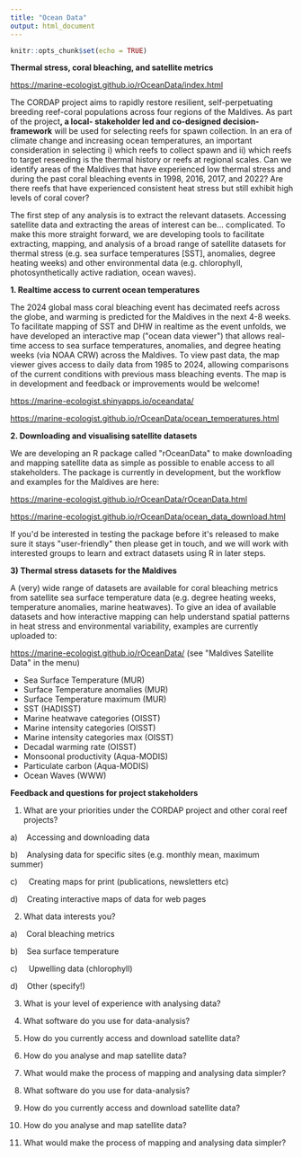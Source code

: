 ```yaml
---
title: "Ocean Data"
output: html_document
---
```


```r
knitr::opts_chunk$set(echo = TRUE)
```

**Thermal stress, coral bleaching, and satellite metrics**

<https://marine-ecologist.github.io/rOceanData/index.html>

The CORDAP project aims to rapidly restore resilient, self-perpetuating breeding reef-coral populations across four regions of the Maldives. As part of the project**, a local- stakeholder led and co-designed decision-framework** will be used for selecting reefs for spawn collection. In an era of climate change and increasing ocean temperatures, an important consideration in selecting i) which reefs to collect spawn and ii) which reefs to target reseeding is the thermal history or reefs at regional scales. Can we identify areas of the Maldives that have experienced low thermal stress and during the past coral bleaching events in 1998, 2016, 2017, and 2022? Are there reefs that have experienced consistent heat stress but still exhibit high levels of coral cover?

The first step of any analysis is to extract the relevant datasets. Accessing satellite data and extracting the areas of interest can be... complicated. To make this more straight forward, we are developing tools to facilitate extracting, mapping, and analysis of a broad range of satellite datasets for thermal stress (e.g. sea surface temperatures [SST], anomalies, degree heating weeks) and other environmental data (e.g. chlorophyll, photosynthetically active radiation, ocean waves).

**1. Realtime access to current ocean temperatures**

The 2024 global mass coral bleaching event has decimated reefs across the globe, and warming is predicted for the Maldives in the next 4-8 weeks. To facilitate mapping of SST and DHW in realtime as the event unfolds, we have developed an interactive map (\"ocean data viewer\") that allows real-time access to sea surface temperatures, anomalies, and degree heating weeks (via NOAA CRW) across the Maldives. To view past data, the map viewer gives access to daily data from 1985 to 2024, allowing comparisons of the current conditions with previous mass bleaching events. The map is in development and feedback or improvements would be welcome!

<https://marine-ecologist.shinyapps.io/oceandata/>

<https://marine-ecologist.github.io/rOceanData/ocean_temperatures.html>

**2. Downloading and visualising satellite datasets**

We are developing an R package called \"rOceanData\" to make downloading and mapping satellite data as simple as possible to enable access to all stakeholders. The package is currently in development, but the workflow and examples for the Maldives are here:

<https://marine-ecologist.github.io/rOceanData/rOceanData.html>

<https://marine-ecologist.github.io/rOceanData/ocean_data_download.html>

If you\'d be interested in testing the package before it\'s released to make sure it stays \"user-friendly\" then please get in touch, and we will work with interested groups to learn and extract datasets using R in later steps.

**3) Thermal stress datasets for the Maldives**

A (very) wide range of datasets are available for coral bleaching metrics from satellite sea surface temperature data (e.g. degree heating weeks, temperature anomalies, marine heatwaves). To give an idea of available datasets and how interactive mapping can help understand spatial patterns in heat stress and environmental variability, examples are currently uploaded to:

<https://marine-ecologist.github.io/rOceanData/> (see \"Maldives Satellite Data\" in the menu)

-   Sea Surface Temperature (MUR)
-    Surface Temperature anomalies (MUR)
-    Surface Temperature maximum (MUR)
-    SST (HADISST)
-    Marine heatwave categories (OISST)
-    Marine intensity categories (OISST)
-    Marine intensity categories max (OISST)
-    Decadal warming rate (OISST)
-    Monsoonal productivity (Aqua-MODIS)
-   Particulate carbon (Aqua-MODIS)
-   Ocean Waves (WWW)

**Feedback and questions for project stakeholders**

1) What are your priorities under the CORDAP project and other coral reef projects?

a)    Accessing and downloading data

b)    Analysing data for specific sites (e.g. monthly mean, maximum summer)

c)     Creating maps for print (publications, newsletters etc)

d)    Creating interactive maps of data for web pages

2) What data interests you?

a)    Coral bleaching metrics

b)    Sea surface temperature

c)     Upwelling data (chlorophyll)

d)    Other (specify!)

3) What is your level of experience with analysing data?

4) What software do you use for data-analysis?

5) How do you currently access and download satellite data?

6) How do you analyse and map satellite data?

7) What would make the process of mapping and analysing data simpler?

4) What software do you use for data-analysis?

5) How do you currently access and download satellite data?

6) How do you analyse and map satellite data?

7) What would make the process of mapping and analysing data simpler?
